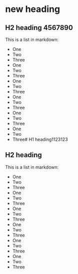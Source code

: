 # new heading

## H2 heading 4567890

This is a list in markdown:

- One
- Two
- Three
- One
- Two
- Three
- One
- Two
- Three
- One
- Two
- Three
- One
- Two
- Three
- One
- Two
- Three# H1 heading1123123

## H2 heading

This is a list in markdown:

- One
- Two
- Three
- One
- Two
- Three
- One
- Two
- Three
- One
- Two
- Three
- One
- Two
- Three
- One
- Two
- Three